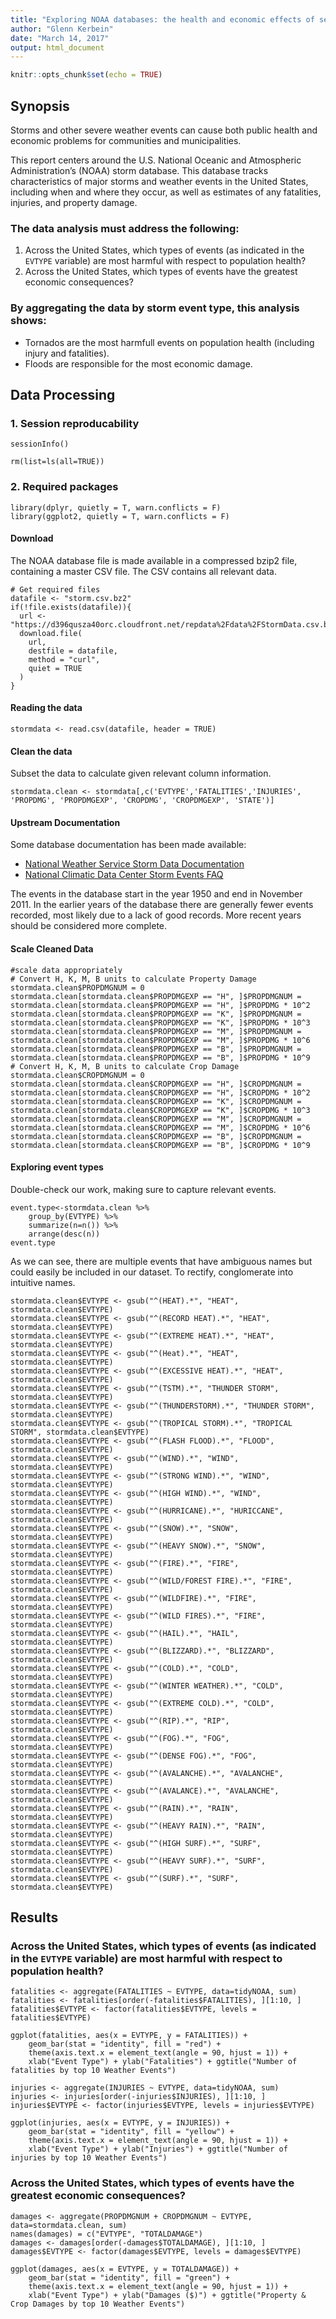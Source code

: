 ```yaml
---
title: "Exploring NOAA databases: the health and economic effects of severe weather in the United States"
author: "Glenn Kerbein"
date: "March 14, 2017"
output: html_document
---
```


```r
knitr::opts_chunk$set(echo = TRUE)
```

## Synopsis

Storms and other severe weather events can cause both public health and economic problems for communities and municipalities.

This report centers around the U.S. National Oceanic and Atmospheric Administration's (NOAA) storm database. This database tracks characteristics of major storms and weather events in the United States, including when and where they occur, as well as estimates of any fatalities, injuries, and property damage.

### The data analysis must address the following:

1. Across the United States, which types of events (as indicated in the ```EVTYPE``` variable) are most harmful with respect to population health?
2. Across the United States, which types of events have the greatest economic consequences?

### By aggregating the data by storm event type, this analysis shows:

* Tornados are the most harmfull events on population health (including injury and fatalities).
* Floods are responsible for the most economic damage.

## Data Processing

### 1. Session reproducability

```
sessionInfo()
```

```
rm(list=ls(all=TRUE))
```

### 2. Required packages

```
library(dplyr, quietly = T, warn.conflicts = F)
library(ggplot2, quietly = T, warn.conflicts = F)
```

#### Download
The NOAA database file is made available in a compressed bzip2 file, containing a master CSV file. The CSV contains all relevant data.

```
# Get required files
datafile <- "storm.csv.bz2"
if(!file.exists(datafile)){
  url <- "https://d396qusza40orc.cloudfront.net/repdata%2Fdata%2FStormData.csv.bz2"
  download.file(
    url,
    destfile = datafile,
    method = "curl",
    quiet = TRUE
  )
}
```
#### Reading the data
```
stormdata <- read.csv(datafile, header = TRUE)
```

#### Clean the data

Subset the data to calculate given relevant column information.

```
stormdata.clean <- stormdata[,c('EVTYPE','FATALITIES','INJURIES', 'PROPDMG', 'PROPDMGEXP', 'CROPDMG', 'CROPDMGEXP', 'STATE')]
```

#### Upstream Documentation
Some database documentation has been made available:

* [National Weather Service Storm Data Documentation](https://d396qusza40orc.cloudfront.net/repdata%2Fpeer2_doc%2Fpd01016005curr.pdf)
* [National Climatic Data Center Storm Events FAQ](https://d396qusza40orc.cloudfront.net/repdata%2Fpeer2_doc%2FNCDC%20Storm%20Events-FAQ%20Page.pdf])

The events in the database start in the year 1950 and end in November 2011. In the earlier years of the database there are generally fewer events recorded, most likely due to a lack of good records. More recent years should be considered more complete.


#### Scale Cleaned Data

```
#scale data appropriately
# Convert H, K, M, B units to calculate Property Damage
stormdata.clean$PROPDMGNUM = 0
stormdata.clean[stormdata.clean$PROPDMGEXP == "H", ]$PROPDMGNUM = stormdata.clean[stormdata.clean$PROPDMGEXP == "H", ]$PROPDMG * 10^2
stormdata.clean[stormdata.clean$PROPDMGEXP == "K", ]$PROPDMGNUM = stormdata.clean[stormdata.clean$PROPDMGEXP == "K", ]$PROPDMG * 10^3
stormdata.clean[stormdata.clean$PROPDMGEXP == "M", ]$PROPDMGNUM = stormdata.clean[stormdata.clean$PROPDMGEXP == "M", ]$PROPDMG * 10^6
stormdata.clean[stormdata.clean$PROPDMGEXP == "B", ]$PROPDMGNUM = stormdata.clean[stormdata.clean$PROPDMGEXP == "B", ]$PROPDMG * 10^9
# Convert H, K, M, B units to calculate Crop Damage
stormdata.clean$CROPDMGNUM = 0
stormdata.clean[stormdata.clean$CROPDMGEXP == "H", ]$CROPDMGNUM = stormdata.clean[stormdata.clean$CROPDMGEXP == "H", ]$CROPDMG * 10^2
stormdata.clean[stormdata.clean$CROPDMGEXP == "K", ]$CROPDMGNUM = stormdata.clean[stormdata.clean$CROPDMGEXP == "K", ]$CROPDMG * 10^3
stormdata.clean[stormdata.clean$CROPDMGEXP == "M", ]$CROPDMGNUM = stormdata.clean[stormdata.clean$CROPDMGEXP == "M", ]$CROPDMG * 10^6
stormdata.clean[stormdata.clean$CROPDMGEXP == "B", ]$CROPDMGNUM = stormdata.clean[stormdata.clean$CROPDMGEXP == "B", ]$CROPDMG * 10^9
```

#### Exploring event types

Double-check our work, making sure to capture relevant events.

```
event.type<-stormdata.clean %>% 
	group_by(EVTYPE) %>%
	summarize(n=n()) %>% 
	arrange(desc(n))
event.type
```

As we can see, there are multiple events that have ambiguous names but could easily be included in our dataset. To rectify, conglomerate into intuitive names.

```
stormdata.clean$EVTYPE <- gsub("^(HEAT).*", "HEAT", stormdata.clean$EVTYPE)
stormdata.clean$EVTYPE <- gsub("^(RECORD HEAT).*", "HEAT", stormdata.clean$EVTYPE)
stormdata.clean$EVTYPE <- gsub("^(EXTREME HEAT).*", "HEAT", stormdata.clean$EVTYPE)
stormdata.clean$EVTYPE <- gsub("^(Heat).*", "HEAT", stormdata.clean$EVTYPE)
stormdata.clean$EVTYPE <- gsub("^(EXCESSIVE HEAT).*", "HEAT", stormdata.clean$EVTYPE)
stormdata.clean$EVTYPE <- gsub("^(TSTM).*", "THUNDER STORM", stormdata.clean$EVTYPE)
stormdata.clean$EVTYPE <- gsub("^(THUNDERSTORM).*", "THUNDER STORM", stormdata.clean$EVTYPE)
stormdata.clean$EVTYPE <- gsub("^(TROPICAL STORM).*", "TROPICAL STORM", stormdata.clean$EVTYPE)
stormdata.clean$EVTYPE <- gsub("^(FLASH FLOOD).*", "FLOOD", stormdata.clean$EVTYPE)
stormdata.clean$EVTYPE <- gsub("^(WIND).*", "WIND", stormdata.clean$EVTYPE)
stormdata.clean$EVTYPE <- gsub("^(STRONG WIND).*", "WIND", stormdata.clean$EVTYPE)
stormdata.clean$EVTYPE <- gsub("^(HIGH WIND).*", "WIND", stormdata.clean$EVTYPE)
stormdata.clean$EVTYPE <- gsub("^(HURRICANE).*", "HURICCANE", stormdata.clean$EVTYPE)
stormdata.clean$EVTYPE <- gsub("^(SNOW).*", "SNOW", stormdata.clean$EVTYPE)
stormdata.clean$EVTYPE <- gsub("^(HEAVY SNOW).*", "SNOW", stormdata.clean$EVTYPE)
stormdata.clean$EVTYPE <- gsub("^(FIRE).*", "FIRE", stormdata.clean$EVTYPE)
stormdata.clean$EVTYPE <- gsub("^(WILD/FOREST FIRE).*", "FIRE", stormdata.clean$EVTYPE)
stormdata.clean$EVTYPE <- gsub("^(WILDFIRE).*", "FIRE", stormdata.clean$EVTYPE)
stormdata.clean$EVTYPE <- gsub("^(WILD FIRES).*", "FIRE", stormdata.clean$EVTYPE)
stormdata.clean$EVTYPE <- gsub("^(HAIL).*", "HAIL", stormdata.clean$EVTYPE)
stormdata.clean$EVTYPE <- gsub("^(BLIZZARD).*", "BLIZZARD", stormdata.clean$EVTYPE)
stormdata.clean$EVTYPE <- gsub("^(COLD).*", "COLD", stormdata.clean$EVTYPE)
stormdata.clean$EVTYPE <- gsub("^(WINTER WEATHER).*", "COLD", stormdata.clean$EVTYPE)
stormdata.clean$EVTYPE <- gsub("^(EXTREME COLD).*", "COLD", stormdata.clean$EVTYPE)
stormdata.clean$EVTYPE <- gsub("^(RIP).*", "RIP", stormdata.clean$EVTYPE)
stormdata.clean$EVTYPE <- gsub("^(FOG).*", "FOG", stormdata.clean$EVTYPE)
stormdata.clean$EVTYPE <- gsub("^(DENSE FOG).*", "FOG", stormdata.clean$EVTYPE)
stormdata.clean$EVTYPE <- gsub("^(AVALANCHE).*", "AVALANCHE", stormdata.clean$EVTYPE)
stormdata.clean$EVTYPE <- gsub("^(AVALANCE).*", "AVALANCHE", stormdata.clean$EVTYPE)
stormdata.clean$EVTYPE <- gsub("^(RAIN).*", "RAIN", stormdata.clean$EVTYPE)
stormdata.clean$EVTYPE <- gsub("^(HEAVY RAIN).*", "RAIN", stormdata.clean$EVTYPE)
stormdata.clean$EVTYPE <- gsub("^(HIGH SURF).*", "SURF", stormdata.clean$EVTYPE)
stormdata.clean$EVTYPE <- gsub("^(HEAVY SURF).*", "SURF", stormdata.clean$EVTYPE)
stormdata.clean$EVTYPE <- gsub("^(SURF).*", "SURF", stormdata.clean$EVTYPE)
```

## Results

### Across the United States, which types of events (as indicated in the ```EVTYPE``` variable) are most harmful with respect to population health?


```
fatalities <- aggregate(FATALITIES ~ EVTYPE, data=tidyNOAA, sum)
fatalities <- fatalities[order(-fatalities$FATALITIES), ][1:10, ]
fatalities$EVTYPE <- factor(fatalities$EVTYPE, levels = fatalities$EVTYPE)

ggplot(fatalities, aes(x = EVTYPE, y = FATALITIES)) + 
    geom_bar(stat = "identity", fill = "red") + 
    theme(axis.text.x = element_text(angle = 90, hjust = 1)) + 
    xlab("Event Type") + ylab("Fatalities") + ggtitle("Number of fatalities by top 10 Weather Events")
```

```
injuries <- aggregate(INJURIES ~ EVTYPE, data=tidyNOAA, sum)
injuries <- injuries[order(-injuries$INJURIES), ][1:10, ]
injuries$EVTYPE <- factor(injuries$EVTYPE, levels = injuries$EVTYPE)

ggplot(injuries, aes(x = EVTYPE, y = INJURIES)) + 
    geom_bar(stat = "identity", fill = "yellow") + 
    theme(axis.text.x = element_text(angle = 90, hjust = 1)) + 
    xlab("Event Type") + ylab("Injuries") + ggtitle("Number of injuries by top 10 Weather Events")
```

### Across the United States, which types of events have the greatest economic consequences?
```
damages <- aggregate(PROPDMGNUM + CROPDMGNUM ~ EVTYPE, data=stormdata.clean, sum)
names(damages) = c("EVTYPE", "TOTALDAMAGE")
damages <- damages[order(-damages$TOTALDAMAGE), ][1:10, ]
damages$EVTYPE <- factor(damages$EVTYPE, levels = damages$EVTYPE)

ggplot(damages, aes(x = EVTYPE, y = TOTALDAMAGE)) + 
    geom_bar(stat = "identity", fill = "green") + 
    theme(axis.text.x = element_text(angle = 90, hjust = 1)) + 
    xlab("Event Type") + ylab("Damages ($)") + ggtitle("Property & Crop Damages by top 10 Weather Events")
```
